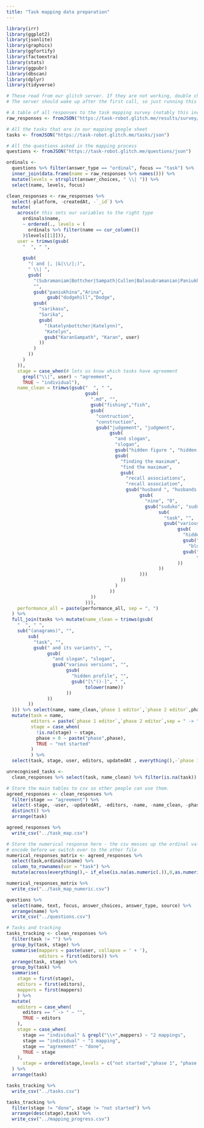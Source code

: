 ```yaml
---
title: "Task mapping data preparation"
---
```


```r
library(irr)
library(ggplot2)
library(jsonlite)
library(graphics)
library(ggfortify)
library(factoextra)
library(stats)
library(ggpubr)
library(dbscan)
library(dplyr)
library(tidyverse)
```

```r
# These read from our glitch server. If they are not working, double check that it is live by visiting https://task-robot.glitch.me 
# The server should wake up after the first call, so just running this block twice should get the data on a fresh launch.

# A table of all responses to the task mapping survey (notably this includes agreement instances as well as individual responses)
raw_responses <- fromJSON("https://task-robot.glitch.me/results/survey/json")

# All the tasks that are in our mapping google sheet
tasks <- fromJSON("https://task-robot.glitch.me/tasks/json")

# All the questions asked in the mapping process
questions <- fromJSON("https://task-robot.glitch.me/questions/json")
```

```r
ordinals <-
  questions %>% filter(answer_type == "ordinal", focus == "task") %>%
  inner_join(data.frame(name = raw_responses %>% names())) %>%
  mutate(levels = strsplit(answer_choices, " \\| ")) %>%
  select(name, levels, focus)

clean_responses <- raw_responses %>%
  select(-platform, -createdAt, -`_id`) %>%
  mutate(
    across(# this sets our variables to the right type
      ordinals$name,
      ~ ordered(., levels = (
        ordinals %>% filter(name == cur_column())
      )$levels[[1]])),
    user = trimws(gsub(
      "  ", " ",
      
      gsub(
        "( and |, |&|\\/|;)",
        " \\| ",
        gsub(
          "(Subramaniam|Bottcher|Sampath|Cullen|Balasubramanian|Paniukhina)",
          "",
          gsub("paniukhina","Arina",
               gsub("dodgehill","Dodge",
          gsub(
            "sarikasu",
            "Sarika",
            gsub(
              "(katelynbottcher|Katelynn)",
              "Katelyn",
              gsub("KaranSampath", "Karan", user)
            ))
          )
        ))
      )
    )),
    stage = case_when(# lets us know which tasks have agreement
      grepl("\\|", user) ~ "agreement",
      TRUE ~ "individual"),
    name_clean = trimws(gsub("  ", " ",
                             gsub(
                               ".md", "",
                               gsub("fishing","fish",
                               gsub(
                                 "contruction",
                                 "construction",
                                 gsub("judgement", "judgment",
                                      gsub(
                                        "and slogan",
                                        "slogan",
                                        gsub("hidden figure ", "hidden figures ",
                                        gsub(
                                          "finding the maximum",
                                          "find the maximum",
                                          gsub(
                                            "recall associations",
                                            "recall association",
                                            gsub("husband ", "husbands ",
                                                 gsub(
                                                   "nine", "9",
                                                   gsub("suduko", "sudoku",
                                                        sub(
                                                          "task", "",
                                                          gsub("various versions", "",
                                                               gsub(
                                                                 "hidden profile", "",
                                                                 gsub("block world",
                                                                   "blocks world",
                                                                 gsub("[()-]", " ",
                                                                      tolower(task))
                                                               ))
                                                        ))
                                                 )))
                                          ))
                                        )
                                      ))
                               ))
                             ))),
    performance_all = paste(performance_all, sep = ", ")
  ) %>%
  full_join(tasks %>% mutate(name_clean = trimws(gsub(
    "  ", " ",
    sub("(anagrams)", "",
        sub(
          "task", "",
          gsub(" and its variants", "",
               gsub(
                 "and slogan", "slogan",
                 gsub("various versions", "",
                      gsub(
                        "hidden profile", "",
                        gsub("[\"()-]", " ",
                             tolower(name))
                      ))
               ))
        ))
  ))) %>% select(name, name_clean,`phase 1 editor`,`phase 2 editor`,phase)) %>%
  mutate(task = name,
         editors = paste(`phase 1 editor`,`phase 2 editor`,sep = " -> "),
         stage = case_when(
           !is.na(stage) ~ stage,
           phase > 0 ~ paste("phase",phase), 
           TRUE ~ "not started"
         )
         ) %>%
  select(task, stage, user, editors, updatedAt , everything(),-`phase 1 editor`,-`phase 2 editor`)

unrecognised_tasks <-
  clean_responses %>% select(task, name_clean) %>% filter(is.na(task)) %>% arrange(name_clean)
```

```r
# Store the main tables to csv so other people can use them.
agreed_responses <- clean_responses %>%
  filter(stage == "agreement") %>%
  select(-stage, -user, -updatedAt, -editors, -name, -name_clean, -phase) %>%
  distinct() %>%
  arrange(task)

agreed_responses %>%
  write_csv("../task_map.csv")

# Store the numerical response here - the csv messes up the ordinal values, so better to
# encode before we switch over to the other file
numerical_responses_matrix <- agreed_responses %>% 
  select(task,ordinals$name) %>% 
  column_to_rownames(var = "task") %>%
  mutate(across(everything(),~ if_else(is.na(as.numeric(.)),0,as.numeric(.))))

numerical_responses_matrix %>%
  write_csv("../task_map_numeric.csv")

questions %>%
  select(name, text, focus, answer_choices, answer_type, source) %>%
  arrange(name) %>%
  write_csv("../questions.csv")

# Tasks and tracking
tasks_tracking <- clean_responses %>%
  filter(task != "") %>%
  group_by(task, stage) %>%
  summarise(mappers = paste(user, collapse = ' + '),
            editors = first(editors)) %>% 
  arrange(task, stage) %>% 
  group_by(task) %>% 
  summarise(
    stage = first(stage),
    editors = first(editors),
    mappers = first(mappers)
    ) %>% 
  mutate(
    editors = case_when(
      editors == " -> " ~ "", 
      TRUE ~ editors
    ),
    stage = case_when(
      stage == "individual" & grepl("\\+",mappers) ~ "2 mappings",
      stage == "individual" ~ "1 mapping",
      stage == "agreement" ~ "done",
      TRUE ~ stage
    ),
      stage = ordered(stage,levels = c("not started","phase 1", "phase 2", "1 mapping", "2 mappings", "done"))
  ) %>%
  arrange(task)

tasks_tracking %>% 
  write_csv("../tasks.csv")

tasks_tracking %>% 
  filter(stage != "done", stage != "not started") %>% 
  arrange(desc(stage),task) %>% 
  write_csv("../mapping_progress.csv")
```


